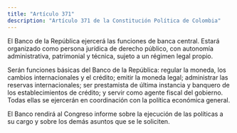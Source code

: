 ```yaml
---
title: "Artículo 371"
description: "Artículo 371 de la Constitución Política de Colombia"
---
```


El Banco de la República ejercerá las funciones de banca central. Estará organizado como persona jurídica de derecho público, con autonomía administrativa, patrimonial y técnica, sujeto a un régimen legal propio.

Serán funciones básicas del Banco de la República: regular la moneda, los cambios internacionales y el crédito; emitir la moneda legal; administrar las reservas internacionales; ser prestamista de última instancia y banquero de los establecimientos de crédito; y servir como agente fiscal del gobierno. Todas ellas se ejercerán en coordinación con la política económica general.

El Banco rendirá al Congreso informe sobre la ejecución de las políticas a su cargo y sobre los demás asuntos que se le soliciten.
